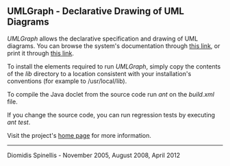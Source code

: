 ==UMLGraph - Declarative Drawing of UML Diagrams==

''UMLGraph'' allows the declarative specification and drawing of
UML  diagrams.
You can browse the system's documentation
through [http://umlgraph.org/doc/index.html this link],
or print it through [http://umlgraph.org/doc/indexw.html this link].

To install the elements required to run ''UMLGraph'', simply copy
the contents of the ''lib'' directory to a location consistent with
your installation's conventions (for example to /usr/local/lib).

To compile the Java doclet from the source code run ''ant'' on the
''build.xml'' file.

If you change the source code, you can run regression tests by
executing ''ant test''.

Visit the project's [http://www.umlgraph.org home page] for more information.

----

Diomidis Spinellis - November 2005, August 2008, April 2012
